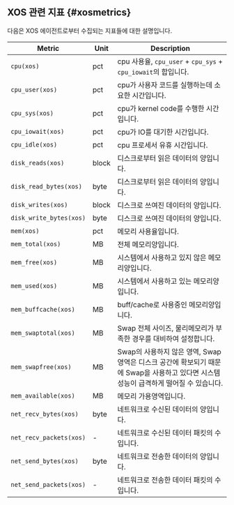 ## XOS 관련 지표 {#xosmetrics}

다음은 XOS 에이전트로부터 수집되는 지표들에 대한 설명입니다.

<div class='metric'>

| Metric | Unit | Description |
| -- | -- | -- |
| `cpu(xos)` | pct | cpu 사용율, `cpu_user` + `cpu_sys` + `cpu_iowait`의 합입니다. |
| `cpu_user(xos)` | pct | cpu가 사용자 코드를 실행하는데 소요한 시간입니다. |
| `cpu_sys(xos)` | pct | cpu가 kernel code를 수행한 시간입니다. |
| `cpu_iowait(xos)` | pct | cpu가 IO를 대기한 시간입니다. |
| `cpu_idle(xos)` | pct | cpu 프로세서 유휴 시간입니다. |
| `disk_reads(xos)` | block | 디스크로부터 읽은 데이터의 양입니다. |
| `disk_read_bytes(xos)` | byte | 디스크로부터 읽은 데이터의 양입니다. |
| `disk_writes(xos)` | block | 디스크로 쓰여진 데이터의 양입니다. |
| `disk_write_bytes(xos)` | byte | 디스크로 쓰여진 데이터의 양입니다. |
| `mem(xos)` | pct | 메모리 사용율입니다. |
| `mem_total(xos)` | MB | 전체 메모리양입니다. |
| `mem_free(xos)` | MB | 시스템에서 사용하고 있지 않은 메모리양입니다. |
| `mem_used(xos)` | MB | 시스템에서 사용하고 있는 메모리양입니다. |
| `mem_buffcache(xos)` | MB | buff/cache로 사용중인 메모리양입니다. |
| `mem_swaptotal(xos)` | MB | Swap 전체 사이즈, 물리메모리가 부족한 경우를 대비하여 설정합니다. |
| `mem_swapfree(xos)` | MB | Swap의 사용하지 않은 영역, Swap 영역은 디스크 공간에 확보되기 때문에 Swap을 사용하고 있다면 시스템 성능이 급격하게 떨어질 수 있습니다. |
| `mem_available(xos)` | MB | 메모리 가용영역입니다. |
| `net_recv_bytes(xos)` | byte | 네트워크로 수신된 데이터의 양입니다. |
| `net_recv_packets(xos)` | - | 네트워크로 수신된 데이터 패킷의 수입니다. |
| `net_send_bytes(xos)` | byte | 네트워크로 전송한 데이터의 양입니다. |
| `net_send_packets(xos)` | - | 네트워크로 전송한 데이터 패킷의 수입니다. |

</div>